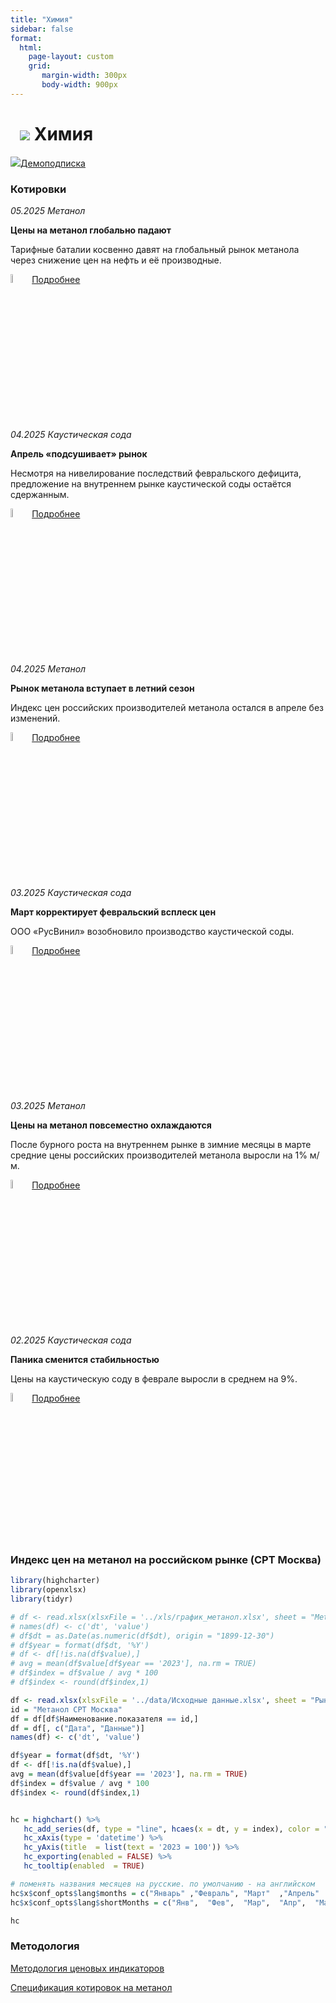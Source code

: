 ```yaml
---
title: "Химия"
sidebar: false
format: 
  html:
    page-layout: custom
    grid:
       margin-width: 300px
       body-width: 900px
---
```


# ![](../images/icon-chemicals2.svg) Химия {.my-custom-class style="margin-left:3%;"}

![](../images/icon-subscription.svg)[Демоподписка](../demo-subscription.qmd)

::::: {.grid style="margin-left:0%"}
::: {.g-col-12 .g-col-sm-12 .g-col-xs-12 .g-col-xl-6 .g-col-md-6 .g-col-lg-6}
### Котировки

*05.2025 Метанол*

**Цены на метанол глобально падают**

Тарифные баталии косвенно давят на глобальный рынок метанола через снижение цен на нефть и её производные.

![](../images/icon-locker.svg){width="6%"} [Подробнее](../demo-subscription.qmd)

*04.2025 Каустическая сода*

**Апрель «подсушивает» рынок**

Несмотря на нивелирование последствий февральского дефицита, предложение на внутреннем рынке каустической соды остаётся сдержанным.

![](../images/icon-locker.svg){width="6%"} [Подробнее](../demo-subscription.qmd)

*04.2025 Метанол*

**Рынок метанола вступает в летний сезон**

Индекс цен российских производителей метанола остался в апреле без изменений.

![](../images/icon-locker.svg){width="6%"} [Подробнее](../demo-subscription.qmd)

*03.2025 Каустическая сода*

**Март корректирует февральский всплеск цен**

ООО «РусВинил» возобновило производство каустической соды.

![](../images/icon-locker.svg){width="6%"} [Подробнее](../demo-subscription.qmd)

*03.2025 Метанол*

**Цены на метанол повсеместно охлаждаются**

После бурного роста на внутреннем рынке в зимние месяцы в марте средние цены российских производителей метанола выросли на 1% м/м.

![](../images/icon-locker.svg){width="6%"} [Подробнее](../demo-subscription.qmd)

*02.2025 Каустическая сода*

**Паника сменится стабильностью**

Цены на каустическую соду в феврале выросли в среднем на 9%.

![](../images/icon-locker.svg){width="6%"} [Подробнее](../demo-subscription.qmd)

:::

::: {.g-col-12 .g-col-sm-12 .g-col-xs-12 .g-col-xl-6 .g-col-md-6 .g-col-lg-6}
### Индекс цен на метанол на российском рынке (CPT Москва)

```r
library(highcharter)
library(openxlsx)
library(tidyr)

# df <- read.xlsx(xlsxFile = '../xls/график_метанол.xlsx', sheet = "Methanol",startRow = 4) 
# names(df) <- c('dt', 'value')
# df$dt = as.Date(as.numeric(df$dt), origin = "1899-12-30")
# df$year = format(df$dt, '%Y')
# df <- df[!is.na(df$value),]
# avg = mean(df$value[df$year == '2023'], na.rm = TRUE)
# df$index = df$value / avg * 100
# df$index <- round(df$index,1)

df <- read.xlsx(xlsxFile = '../data/Исходные данные.xlsx', sheet = "Рынки", detectDates = TRUE)
id = "Метанол CPT Москва"
df = df[df$Наименование.показателя == id,]
df = df[, c("Дата", "Данные")]
names(df) <- c('dt', 'value')

df$year = format(df$dt, '%Y')
df <- df[!is.na(df$value),]
avg = mean(df$value[df$year == '2023'], na.rm = TRUE)
df$index = df$value / avg * 100
df$index <- round(df$index,1)


hc = highchart() %>% 
   hc_add_series(df, type = "line", hcaes(x = dt, y = index), color = "#1A4AFC", name = "Индекс цен на метанол", marker = list(enabled = FALSE)) %>% 
   hc_xAxis(type = 'datetime') %>% 
   hc_yAxis(title  = list(text = '2023 = 100')) %>% 
   hc_exporting(enabled = FALSE) %>% 
   hc_tooltip(enabled  = TRUE)

# поменять названия месяцев на русские. по умолчанию - на английском
hc$x$conf_opts$lang$months = c("Январь"	,"Февраль",	"Март"	,"Апрель"	,"Май",	"Июнь", "Июль",	"Август",	"Сентябрь",	"Октябрь",	"Ноябрь",	"Декабрь")
hc$x$conf_opts$lang$shortMonths = c("Янв", 	"Фев",	"Мар",	"Апр",	"Май",	"Июн",	"Июл",	"Авг",	"Сен",	"Окт",	"Ноя",	"Дек")

hc

```
:::
:::::

### Методология

[Методология ценовых индикаторов](../methodology/methodology-benchmark-pbc.qmd)

[Спецификация котировок на метанол](../methodology/specs-methanol.qmd)

